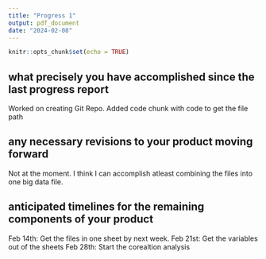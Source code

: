 ```yaml
---
title: "Progress 1"
output: pdf_document
date: "2024-02-08"
---
```


```r
knitr::opts_chunk$set(echo = TRUE)
```



## what precisely you have accomplished since the last progress report

Worked on creating Git Repo. 
Added code chunk with code to get the file path

## any necessary revisions to your product moving forward

Not at the moment. I think I can accomplish atleast combining the files into one big data file. 

## anticipated timelines for the remaining components of your product

Feb 14th: Get the files in one sheet by next week.
Feb 21st: Get the variables out of the sheets
Feb 28th: Start the corealtion analysis
